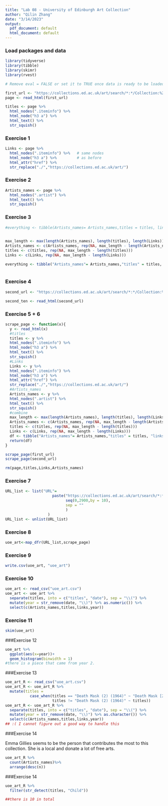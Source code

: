 ```yaml
---
title: "Lab 08 - University of Edinburgh Art Collection"
author: "Qilin Zhang"
date: "3/14/2023"
output:
  pdf_document: default
  html_document: default
---
```


### Load packages and data

```r
library(tidyverse)
library(tibble)
library(skimr)
library(rvest)
```

```r

# Remove eval = FALSE or set it to TRUE once data is ready to be loaded

first_url <- "https://collections.ed.ac.uk/art/search/*:*/Collection:%22edinburgh+college+of+art%7C%7C%7CEdinburgh+College+of+Art%22?offset=0"
page <- read_html(first_url)

titles <- page %>%
  html_nodes(".iteminfo") %>%
  html_node("h3 a") %>%
  html_text() %>%
  str_squish()

```

### Exercise 1

```r

Links <- page %>%
  html_nodes(".iteminfo") %>%   # same nodes
  html_node("h3 a") %>%         # as before
  html_attr("href") %>%
  str_replace("./","https://collections.ed.ac.uk/art/")

```
### Exercise 2

```r

Artists_names <- page %>%
  html_nodes(".artist") %>%
  html_text() %>%
  str_squish()

```

### Exercise 3

```r
#everything <- tibble(Artists_names= Artists_names,titles = titles, links = Links)

  
max_length <- max(length(Artists_names), length(titles), length(Links))
Artists_names <- c(Artists_names, rep(NA, max_length - length(Artists_names)))
titles <- c(titles, rep(NA, max_length - length(titles)))
Links <- c(Links, rep(NA, max_length - length(Links)))

everything <- tibble("Artists_names"= Artists_names,"titles" = titles, "links" = Links)
  
```

### Exercise 4

```r
second_url <- "https://collections.ed.ac.uk/art/search/*:*/Collection:%22edinburgh+college+of+art%7C%7C%7CEdinburgh+College+of+Art%22?offset=10"

second_ten <- read_html(second_url)
```

### Exercise 5 + 6

```r
scrape_page <- function(x){
  y <- read_html(x)
  #titles
  titles <- y %>%
  html_nodes(".iteminfo") %>%
  html_node("h3 a") %>%
  html_text() %>%
  str_squish()
  #Links
  Links <- y %>%
  html_nodes(".iteminfo") %>% 
  html_node("h3 a") %>%         
  html_attr("href") %>%
  str_replace("./","https://collections.ed.ac.uk/art/")
  #Artists_names
  Artists_names <- y %>%
  html_nodes(".artist") %>%
  html_text() %>%
  str_squish()
  #combine
  max_length <- max(length(Artists_names), length(titles), length(Links))
  Artists_names <- c(Artists_names, rep(NA, max_length - length(Artists_names)))
  titles <- c(titles, rep(NA, max_length - length(titles)))
  Links <- c(Links, rep(NA, max_length - length(Links)))
  df <- tibble("Artists_names"= Artists_names,"titles" = titles, "links" = Links)
  return(df)
}

scrape_page(first_url)
scrape_page(second_url)

rm(page,titles,Links,Artists_names)
```

### Exercise 7

```r
URL_list <- list("URL"=
                     paste("https://collections.ed.ac.uk/art/search/*:*/Collection:%22edinburgh+college+of+art%7C%7C%7CEdinburgh+College+of+Art%22?offset=",
                           seq(0,2900,by = 10),
                           sep = ""
                           )
                   )
URL_list <- unlist(URL_list)

```

### Exercise 8 

```r
uoe_art<-map_dfr(URL_list,scrape_page)

```


### Exercise 9

```r
write.csv(uoe_art, "uoe_art")
```

### Exercise 10

```r
uoe_art <- read_csv("uoe_art.csv")
uoe_art <- uoe_art %>%
  separate(titles, into = c("titles", "date"), sep = "\\(") %>%
  mutate(year = str_remove(date, "\\)") %>% as.numeric()) %>%
  select(c(Artists_names,titles,links,year))

```


### Exercise 11

```r

skim(uoe_art)
```

###Exercise 12

```r

uoe_art %>%
  ggplot(aes(x=year))+
  geom_histogram(binwidth = 1)
#there is a piece that came from year 2. 
```

###Exercise 13

```r
uoe_art_R <- read_csv("uoe_art.csv")
uoe_art_R <- uoe_art_R %>%
  mutate(titles = 
           case_when(titles == "Death Mask (2) (1964)" ~ "Death Mask [2] (1964)",
                     titles != "Death Mask (2) (1964)" ~ titles))
uoe_art_R <- uoe_art_R %>%
  separate(titles, into = c("titles", "date"), sep = "\\(") %>%
  mutate(year = str_remove(date, "\\)") %>% as.character()) %>%
  select(c(Artists_names,titles,links,year))
## :( I cannot figure out a good way to handle this
```


###Exercise 14

Emma Gillies seems to be the person that contributes the most to this collection. She is a local and donate a lot of free arts. 

```r
uoe_art_R %>%
  count(Artists_names)%>%
  arrange(desc(n))
```

###Exercise 14


```r
uoe_art_R %>%
  filter(str_detect(titles, "Child"))

##there is 10 in total
```
